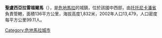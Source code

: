 '''聖盧西亞拉雷福爾馬'''（{{lang-es|Santa Lucía La Reforma}}），是[[危地馬拉|危地馬拉]]的城鎮，位於該國中西部，由[[托托尼卡潘省|托托尼卡潘省]]負責管轄，面積136平方公里，海拔高度1,832米，2002年人口13,479，人口密度每平方公里99.11人。

{{coord|15|08|N|91|14|W|display=title|region:GT_type:city_source:GNS-enwiki}}

{{Guatemala-geo-stub}}
[[Category:危地馬拉城市|Category:危地馬拉城市]]
